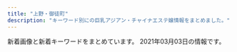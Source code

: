 ```yaml
---
title: "上野・御徒町"
description: "キーワード別にの巨乳アジアン・チャイナエステ嬢情報をまとめました。"
---
```


新着画像と新着キーワードをまとめています。
2021年03月03日の情報です。

<DmmAffiliateIns />
<KeywordTable
  shops={
    [
    {
        "name": "\u9db4",
        "keywords": {
            "C": 7
        },
        "url": "http://th20.com/turu/",
        "station": "\u6d45\u8349\u99c52\u756a\u51fa\u53e3",
        "img_links": [
            "http://th20.com/turu/images/mobile.jpg"
        ]
    },
    {
        "url": "http://foryou-es.info/",
        "station": "JR\u5fa1\u5f92\u753a\u99c5\u5357\u53e3",
        "name": "\u30de\u30fc\u30ad\u30e5\u30ea\u30fcMERCURY",
        "img_links": [
            "http://www.foryou-es.info/sp/images/pc.jpg",
            "http://www.foryou-es.info/sp/images/top.jpg",
            "http://www.foryou-es.info/sp/staff/yui.png",
            "http://foryou-es.info/img/hina.png",
            "http://www.foryou-es.info/sp/images/ac1.jpg",
            "http://www.foryou-es.info/images/interior1.png",
            "http://www.foryou-es.info/sp/images/int1.jpg",
            "http://foryou-es.info/img/miki1.jpg",
            "http://foryou-es.info/img/sara3.jpg",
            "http://www.foryou-es.info/img/hina4.jpg",
            "http://www.foryou-es.info/img/hina.png",
            "http://foryou-es.info/img/seiko.png",
            "http://foryou-es.info/img/miki3.jpg",
            "http://foryou-es.info/img/miki2.jpg",
            "http://www.foryou-es.info/images/info.jpg",
            "http://www.foryou-es.info/sp/images/sys4.jpg",
            "http://www.foryou-es.info/sp/img/saki.png",
            "http://foryou-es.info/img/rora4.jpg",
            "http://www.foryou-es.info/img/yui1.jpg",
            "http://www.foryou-es.info/img/rora.png",
            "http://www.foryou-es.info/img/miki3.jpg",
            "http://www.foryou-es.info/sp/img/seiko.png",
            "http://foryou-es.info/images/tt.png",
            "http://www.foryou-es.info/img/sia2.jpg",
            "http://www.foryou-es.info/img/riko1.jpg",
            "http://www.foryou-es.info/img/yui3.jpg",
            "http://www.foryou-es.info/images/ac.jpg",
            "http://foryou-es.info/img/sia4.jpg",
            "http://www.foryou-es.info/sp/img/saki1.jpg",
            "http://www.foryou-es.info/sp/images/head.jpg",
            "http://foryou-es.info/img/miki.png",
            "http://foryou-es.info/images/sa.jpg",
            "http://www.foryou-es.info/sp/img/seiko1.jpg",
            "http://www.foryou-es.info/images/si.png",
            "http://www.foryou-es.info/img/yui2.jpg",
            "http://foryou-es.info/img/sia1.jpg",
            "http://www.foryou-es.info/images/tel.png",
            "http://www.foryou-es.info/img/sara.png",
            "http://foryou-es.info/img/honey3.jpg",
            "http://www.foryou-es.info/images/zy.png",
            "http://www.foryou-es.info/img/hina1.jpg",
            "http://foryou-es.info/images/so.jpg",
            "http://foryou-es.info/images/tel.png",
            "http://www.foryou-es.info/sp/menu/interior.jpg",
            "http://foryou-es.info/images/ac.jpg",
            "http://foryou-es.info/img/riko.png",
            "http://www.foryou-es.info/img/seiko.png",
            "http://foryou-es.info/img/riko3.jpg",
            "http://www.foryou-es.info/img/miki1.jpg",
            "http://foryou-es.info/images/si.png",
            "http://foryou-es.info/img/hina1.jpg",
            "http://www.foryou-es.info/sp/images/sm.jpg",
            "http://foryou-es.info/img/sara.png",
            "http://www.foryou-es.info/img/miki.png",
            "http://foryou-es.info/img/saki.png",
            "http://www.foryou-es.info/sp/images/ac3.jpg",
            "http://www.foryou-es.info/images/sa.jpg",
            "http://www.foryou-es.info/sp/images/sys2.jpg",
            "http://www.foryou-es.info/img/saki.png",
            "http://www.foryou-es.info/sp/img/honey3.jpg",
            "http://foryou-es.info/images/koko_200x40.png",
            "http://foryou-es.info/img/hina2.jpg",
            "http://foryou-es.info/img/honey2.jpg",
            "http://www.foryou-es.info/img/sia3.jpg",
            "http://www.foryou-es.info/images/tt.png",
            "http://www.foryou-es.info/img/riko3.jpg",
            "http://www.foryou-es.info/sp/img/hina.png",
            "http://www.foryou-es.info/sp/img/saki3.jpg",
            "http://foryou-es.info/images/interior1.png",
            "http://www.foryou-es.info/sp/img/rora3.jpg",
            "http://www.foryou-es.info/sp/img/seiko3.jpg",
            "http://www.foryou-es.info/sp/img/sara.png",
            "http://www.foryou-es.info/sp/images/ac2.jpg",
            "http://www.foryou-es.info/sp/img/rora1.jpg",
            "http://www.foryou-es.info/img/saki3.jpg",
            "http://foryou-es.info/images/info.jpg",
            "http://www.foryou-es.info/images/tp.png",
            "http://www.foryou-es.info/img/riko.png",
            "http://foryou-es.info/img/rora.png",
            "http://foryou-es.info/img/yui2.jpg",
            "http://www.foryou-es.info/sp/images/int3.jpg",
            "http://foryou-es.info/img/saki2.jpg",
            "http://www.foryou-es.info/sp/images/sys1.jpg",
            "http://foryou-es.info/images/staff_t.jpg",
            "http://www.foryou-es.info/images/interior.jpg",
            "http://foryou-es.info/images/newface.jpg",
            "http://www.foryou-es.info/img/honey2.jpg",
            "http://www.foryou-es.info/sp/menu/top.jpg",
            "http://foryou-es.info/img/yui.png",
            "http://www.foryou-es.info/img/sara3.jpg",
            "http://foryou-es.info/img/hina3.jpg",
            "http://www.foryou-es.info/img/riko4.jpg",
            "http://www.foryou-es.info/images/staff_t.jpg",
            "http://www.foryou-es.info/sp/images/interior_t.jpg",
            "http://foryou-es.info/img/sia2.jpg",
            "http://foryou-es.info/images/tp.png",
            "http://www.foryou-es.info/sp/img/rora.png",
            "http://foryou-es.info/images/blog.jpg",
            "http://www.foryou-es.info/img/rora4.jpg",
            "http://www.foryou-es.info/sp/images/tel.jpg",
            "http://www.foryou-es.info/img/sara2.jpg",
            "http://www.foryou-es.info/img/hina3.jpg",
            "http://www.foryou-es.info/img/rora3.jpg",
            "http://foryou-es.info/img/riko1.jpg",
            "http://www.foryou-es.info/sp/img/seiko4.jpg",
            "http://www.foryou-es.info/images/news.jpg",
            "http://foryou-es.info/img/yui1.jpg",
            "http://www.foryou-es.info/img/riko2.jpg",
            "http://www.foryou-es.info/sp/img/rora2.jpg",
            "http://foryou-es.info/images/rem.jpg",
            "http://foryou-es.info/img/honey.png",
            "http://foryou-es.info/images/mobile.jpg",
            "http://www.foryou-es.info/sp/images/staff_t.jpg",
            "http://www.foryou-es.info/sp/img/honey2.jpg",
            "http://www.foryou-es.info/images/sm.jpg",
            "http://foryou-es.info/img/saki3.jpg",
            "http://www.foryou-es.info/sp/img/seiko2.jpg",
            "http://www.foryou-es.info/img/honey3.jpg",
            "http://www.foryou-es.info/img/saki2.jpg",
            "http://foryou-es.info/images/news.jpg",
            "http://www.foryou-es.info/img/yui.png",
            "http://foryou-es.info/images/sirase.jpg",
            "http://foryou-es.info/img/rora2.jpg",
            "http://www.foryou-es.info/img/sia4.jpg",
            "http://www.foryou-es.info/images/blog.jpg",
            "http://www.foryou-es.info/img/rora1.jpg",
            "http://www.foryou-es.info/img/sia.png",
            "http://www.foryou-es.info/sp/img/honey.png",
            "http://foryou-es.info/images/zy.png",
            "http://www.foryou-es.info/sp/images/sys3.jpg",
            "http://www.foryou-es.info/img/hina2.jpg",
            "http://foryou-es.info/img/riko2.jpg",
            "http://www.foryou-es.info/images/mobile.jpg",
            "http://foryou-es.info/images/interior_t.jpg",
            "http://www.foryou-es.info/img/honey.png",
            "http://www.foryou-es.info/images/interior_t.jpg",
            "http://www.foryou-es.info/sp/img/honey1.jpg",
            "http://www.foryou-es.info/images/so.jpg",
            "http://www.foryou-es.info/sp/images/newsb.jpg",
            "http://www.foryou-es.info/sp/menu/staff.jpg",
            "http://foryou-es.info/img/rora3.jpg",
            "http://www.foryou-es.info/images/rem.jpg",
            "http://foryou-es.info/img/hina4.jpg",
            "http://www.foryou-es.info/sp/img/sia.png",
            "http://foryou-es.info/img/sara1.jpg",
            "http://www.foryou-es.info/img/honey1.jpg",
            "http://www.foryou-es.info/sp/img/riko.png",
            "http://www.foryou-es.info/images/sirase.jpg",
            "http://foryou-es.info/img/riko4.jpg",
            "http://www.foryou-es.info/img/rora2.jpg",
            "http://foryou-es.info/img/yui3.jpg",
            "http://foryou-es.info/images/interior.jpg",
            "http://www.foryou-es.info/sp/images/int2.jpg",
            "http://foryou-es.info/img/honey1.jpg",
            "http://www.foryou-es.info/sp/img/miki.png",
            "http://foryou-es.info/images/sm.jpg",
            "http://www.foryou-es.info/sp/staff/saki.png",
            "http://foryou-es.info/img/sia3.jpg",
            "http://www.foryou-es.info/images/koko_200x40.png",
            "http://www.foryou-es.info/images/newface.jpg",
            "http://foryou-es.info/img/sia.png",
            "http://www.foryou-es.info/img/miki2.jpg",
            "http://www.foryou-es.info/img/saki1.jpg",
            "http://www.foryou-es.info/sp/images/time.jpg",
            "http://www.foryou-es.info/sp/img/rora4.jpg",
            "http://www.foryou-es.info/img/sia1.jpg",
            "http://foryou-es.info/img/sara2.jpg",
            "http://www.foryou-es.info/sp/img/yui.png",
            "http://foryou-es.info/img/saki1.jpg",
            "http://www.foryou-es.info/sp/img/saki2.jpg",
            "http://www.foryou-es.info/sp/images/newface.png",
            "http://www.foryou-es.info/sp/images/news.png",
            "http://www.foryou-es.info/img/sara1.jpg",
            "http://foryou-es.info/img/rora1.jpg"
        ],
        "keywords": {
            "90": 4,
            "C": 27,
            "D": 10,
            "88": 8,
            "89": 27
        }
    },
    {
        "url": "https://20oasis.com/",
        "keywords": {
            "90": 1,
            "99": 1,
            "98": 1,
            "85": 1
        },
        "name": "\u30aa\u30a2\u30b7\u30b9",
        "img_links": [
            "https://20oasis.com/images/1.jpg",
            "https://20oasis.com/images/index_05.png",
            "https://20oasis.com/images/os21-8.jpg",
            "https://20oasis.com/images/14.jpg",
            "https://20oasis.com/images/os21-7.jpg",
            "https://20oasis.com/images/index_02.png",
            "https://20oasis.com/images/index_07.png",
            "https://20oasis.com/images/index_08.png",
            "https://20oasis.com/images/a0.jpg",
            "https://20oasis.com/images/index_09.png",
            "https://20oasis.com/images/os21-5.jpg",
            "https://20oasis.com/images/os21-6.jpg",
            "https://20oasis.com/images/4.jpg",
            "https://20oasis.com/images/index_20.jpg",
            "https://20oasis.com/images/index_06.png",
            "https://20oasis.com/images/index_03.png"
        ],
        "station": "JR\u4e0a\u91ce\u99c5\u5165\u8c37\u53e3"
    },
    {
        "img_links": [
            "http://spa-amore.info/uploads/rubyes/2019/10/img_4995.jpg",
            "http://spa-amore.info/uploads/rubyes/2017/02/bnr_side_02.png",
            "http://spa-amore.info/uploads/rubyes/2018/06/wechatimg111.jpeg",
            "http://spa-amore.info/uploads/rubyes/2017/02/img_info_04.png",
            "http://spa-amore.info/uploads/rubyes/2020/11/img_6654.jpg",
            "http://spa-amore.info/uploads/rubyes/2019/04/img_3767.jpg",
            "http://spa-amore.info/uploads/rubyes/2018/06/img_6517de79a84e589afe69cac1.jpg",
            "http://spa-amore.info/uploads/rubyes/2020/12/img_6829.jpg",
            "http://spa-amore.info/uploads/rubyes/2018/06/bnr_side_041.png",
            "http://spa-amore.info/uploads/rubyes/2017/02/wifi.jpg",
            "http://spa-amore.info/uploads/rubyes/2017/02/treatment.png",
            "http://spa-amore.info/uploads/rubyes/images/subvisual_staff.png",
            "http://spa-amore.info/uploads/rubyes/2018/06/img_6509de79a84e589afe69cac1.jpg",
            "http://spa-amore.info/uploads/rubyes/2017/02/img_info_05.png",
            "http://spa-amore.info/uploads/rubyes/2017/02/icon_flower.png",
            "http://spa-amore.info/uploads/rubyes/2018/12/ad_7z8_720.png",
            "http://spa-amore.info/uploads/rubyes/2017/02/subvisual_reserve.png",
            "http://spa-amore.info/uploads/rubyes/2018/12/ad-7z8-s.png",
            "http://spa-amore.info/uploads/rubyes/2018/06/img_6484de79a84e589afe69cac1.jpg",
            "http://spa-amore.info/uploads/rubyes/2017/02/btn_top_03.png",
            "http://spa-amore.info/uploads/rubyes/2017/02/subvisual_enquete.png",
            "http://spa-amore.info/uploads/rubyes/images/no-photo.jpg",
            "http://spa-amore.info/uploads/rubyes/2017/02/subvisual_info.png",
            "http://spa-amore.info/uploads/rubyes/2020/11/img_6655.jpg",
            "http://spa-amore.info/uploads/rubyes/2020/01/img_5610-1919x2560.jpg",
            "http://spa-amore.info/uploads/rubyes/2019/10/img_5017.jpg",
            "http://spa-amore.info/uploads/rubyes/2017/02/subvisual_link.png",
            "http://spa-amore.info/uploads/rubyes/2018/11/img_2998.png",
            "http://spa-amore.info/uploads/rubyes/2018/06/img_6526de79a84e589afe69cac1.jpg",
            "http://spa-amore.info/uploads/rubyes/2017/02/subvisual_magazine.png",
            "http://spa-amore.info/uploads/rubyes/2017/02/btn_top_01.png",
            "http://spa-amore.info/uploads/rubyes/2017/03/img_bnr_concept.png",
            "http://spa-amore.info/uploads/rubyes/2017/02/bnr_side_05.png",
            "http://spa-amore.info/uploads/rubyes/2017/02/subvisual_qa.png",
            "http://spa-amore.info/uploads/rubyes/2019/12/img_3761.jpg",
            "http://spa-amore.info/uploads/rubyes/2020/05/img_4838.jpg",
            "http://spa-amore.info/uploads/rubyes/2019/04/img_3768.jpg",
            "http://spa-amore.info/uploads/rubyes/2019/12/img_3763.jpg",
            "http://spa-amore.info/uploads/rubyes/2020/03/lili.jpeg",
            "http://spa-amore.info/\thttp:/spa-amore.info/uploads/rubyes/2019/03/ivent2.jpeg",
            "http://spa-amore.info/uploads/rubyes/2019/07/img_4390.jpg",
            "http://spa-amore.info/uploads/rubyes/2017/02/img_info_01.png",
            "http://spa-amore.info/uploads/rubyes/images/icon_flower.png",
            "http://spa-amore.info/uploads/rubyes/2017/02/bnr_side_01.png",
            "http://spa-amore.info/uploads/rubyes/2018/06/tel.jpg",
            "http://spa-amore.info/uploads/rubyes/2017/02/img_info_06.png",
            "http://spa-amore.info/uploads/rubyes/images/p01.png",
            "http://spa-amore.info/uploads/rubyes/2019/03/img_35011.jpg",
            "http://spa-amore.info/uploads/rubyes/2017/02/img_info_03.png",
            "http://spa-amore.info/uploads/rubyes/2017/02/bnr_side_credit.png",
            "http://spa-amore.info/uploads/rubyes/2019/10/img_4997.jpg",
            "http://spa-amore.info/uploads/rubyes/2017/02/img_info_02.png",
            "http://spa-amore.info/uploads/rubyes/2017/02/subvisual_contact.png",
            "http://spa-amore.info/uploads/rubyes/2019/03/img_35012.jpg",
            "http://spa-amore.info/uploads/rubyes/2017/02/btn_top_02.png",
            "http://spa-amore.info/uploads/rubyes/2019/12/img_3765.jpg",
            "http://spa-amore.info/uploads/rubyes/2019/12/img_3766.jpg",
            "http://spa-amore.info/uploads/rubyes/2017/02/subvisual_link-1000x144.png",
            "http://spa-amore.info/uploads/rubyes/2017/02/bnr_side_03.png"
        ],
        "keywords": {
            "C": 1
        },
        "name": "\u30b9\u30d1 \u30a2\u30e2\u30fc\u30ec",
        "station": "JR\u5fa1\u5f92\u753a\u99c5\u5317\u53e3",
        "url": "http://spa-amore.info/"
    },
    {
        "url": "http://estelaspa.com/",
        "keywords": {
            "C": 7
        },
        "station": "JR\u5fa1\u5f92\u753a\u99c5\u5317\u53e3",
        "img_links": [
            "http://estelaspa.com/img/system/card.jpg",
            "http://estelaspa.com/uploaded/news/201201035405.jpg",
            "http://estelaspa.com/img/corona.png",
            "http://estelaspa.com/img/room/1.png",
            "http://estelaspa.com/uploaded/girlinfo/12/G1_12_2.jpg",
            "http://estelaspa.com/img/system/etc.jpg",
            "http://estelaspa.com/img/rmenu/call_off.png",
            "http://estelaspa.com/img/access/key.jpg",
            "http://estelaspa.com/img/system/2.jpg",
            "http://estelaspa.com/img/photo_button.png",
            "http://estelaspa.com/img/fmenu/call_off.png",
            "http://estelaspa.com/uploaded/girlinfo/9/G2_9_3.jpg",
            "http://img.es-navi.com/img/link/banners/s/000002.png",
            "http://estelaspa.com/img/google_button.png",
            "http://estelaspa.com/img/system/3.jpg",
            "http://estelaspa.com/img/rmenu/top_off.png",
            "http://estelaspa.com/uploaded/girlinfo/14/G1_14_2.jpg",
            "http://estelaspa.com/uploaded/girlinfo/16/G2_16_3.jpg",
            "http://estelaspa.com/img/system/4.jpg",
            "http://estelaspa.com/uploaded/girlinfo/13/G1_13_2.jpg",
            "http://estelaspa.com/img/rmenu/staff_off.png"
        ],
        "name": "Estela SPA\uff5e\u30a8\u30b9\u30c6\u30e9\u30b9\u30d1"
    },
    {
        "url": "https://cc-tokyo.xyz/",
        "name": "CoCo-Arashi",
        "station": "\u4e0a\u91ce\u99c5\u5e83\u5c0f\u8def\u53e3",
        "keywords": {
            "84": 3,
            "83": 3,
            "87": 6,
            "85": 23,
            "86": 13
        },
        "img_links": [
            "https://cc-tokyo.xyz/images/barProfile.jpg",
            "https://cc-tokyo.xyz/images/concept.jpg",
            "https://cc-tokyo.xyz/therapist/moe1.jpg",
            "https://cc-tokyo.xyz/therapist/yanyan1.jpg",
            "https://cc-tokyo.xyz/images/indexMap.jpg",
            "https://cc-tokyo.xyz/therapist/yuyu1.jpg",
            "https://cc-tokyo.xyz/therapist/yuri1.jpg",
            "https://cc-tokyo.xyz/therapist/comingSoon.jpg",
            "https://cc-tokyo.xyz/therapist/yui1.jpg",
            "https://cc-tokyo.xyz/therapist/hinako1.jpg",
            "https://cc-tokyo.xyz/therapist/minami1.jpg",
            "https://cc-tokyo.xyz/therapist/mari1.jpg",
            "https://cc-tokyo.xyz/banner/468x60.jpg",
            "https://cc-tokyo.xyz/images/barInfo.jpg",
            "https://cc-tokyo.xyz/room/1.jpg",
            "https://cc-tokyo.xyz/images/coverGirlText.png",
            "https://cc-tokyo.xyz/images/barSystem.jpg",
            "https://cc-tokyo.xyz/images/barAccess.jpg",
            "https://cc-tokyo.xyz/images/mobile.jpg",
            "https://cc-tokyo.xyz/images/barLink.jpg",
            "https://cc-tokyo.xyz/therapist/momoka1.jpg",
            "https://cc-tokyo.xyz/therapist/mai1.jpg",
            "https://cc-tokyo.xyz/images/barTherapist.jpg",
            "http://www.a-side.com/ad/koko/include/banner/koko_200x40.png",
            "https://cc-tokyo.xyz/images/magazine.jpg",
            "https://cc-tokyo.xyz/banner/88x31.jpg",
            "https://cc-tokyo.xyz/images/movie.jpg",
            "https://cc-tokyo.xyz/therapist/emi1.jpg",
            "https://cc-tokyo.xyz/therapist/saya1.jpg"
        ]
    },
    {
        "station": "JR\u5fa1\u5f92\u753a\u99c5\u5317\u53e3",
        "url": "http://www.cocogarden.link/",
        "name": "COCO-GARDEN",
        "keywords": {
            "87": 8,
            "86": 2,
            "D": 10,
            "F": 2,
            "E": 2,
            "88": 8,
            "G": 4
        },
        "img_links": [
            "http://www.cocogarden.link/files/059.jpg",
            "http://www.cocogarden.link/files/058-02.jpg",
            "http://www.cocogarden.link/files/075-02.jpg",
            "http://www.cocogarden.link/files/080-02.jpg",
            "http://www.cocogarden.link/files/037-02.jpg",
            "http://www.cocogarden.link/images/koko_200x40.png",
            "http://www.cocogarden.link/images/s_news.jpg",
            "http://www.cocogarden.link/files/075.jpg",
            "http://www.cocogarden.link/images/s_staff.jpg",
            "http://www.cocogarden.link/images/s_pick.jpg",
            "http://www.cocogarden.link/files/069-02.jpg",
            "http://www.cocogarden.link/files/037.jpg",
            "http://www.cocogarden.link/files/037-03.jpg",
            "http://www.cocogarden.link/files/086-03.jpg",
            "http://www.cocogarden.link/images/mobile.jpg",
            "http://www.cocogarden.link/files/059-02.jpg",
            "http://www.cocogarden.link/files/080.jpg",
            "http://www.cocogarden.link/images/1.jpg",
            "http://www.cocogarden.link/files/086.jpg",
            "http://www.cocogarden.link/files/076-02.jpg",
            "http://www.cocogarden.link/files/058.jpg",
            "http://www.cocogarden.link/files/069.jpg",
            "http://www.cocogarden.link/files/076-03.jpg",
            "http://www.cocogarden.link/files/059-03.jpg",
            "http://www.cocogarden.link/files/080-03.jpg",
            "http://www.cocogarden.link/files/072-02.jpg",
            "http://www.cocogarden.link/images/top.jpg",
            "http://www.cocogarden.link/files/075-03.jpg",
            "http://www.cocogarden.link/files/086-02.jpg",
            "http://www.cocogarden.link/images/s_info.jpg",
            "http://www.cocogarden.link/files/072.jpg",
            "http://www.cocogarden.link/images/nbj3.jpg",
            "http://www.cocogarden.link/files/058-03.jpg",
            "http://www.cocogarden.link/files/076.jpg",
            "http://www.cocogarden.link/images/top1.jpg",
            "http://www.cocogarden.link/files/069-03.jpg",
            "http://www.cocogarden.link/files/072-03.jpg",
            "http://www.cocogarden.link/images/end1.png"
        ]
    },
    {
        "url": "https://ueno-mensesthe.com/",
        "name": "\u697d\u5712",
        "keywords": {
            "D": 45,
            "F": 14,
            "\u30bb\u30af\u30b7\u30fc": 2
        },
        "station": "JR\u4e0a\u91ce\u99c5\u5165\u8c37\u53e3",
        "img_links": [
            "https://ueno-mensesthe.com/wp/wp-content/uploads/2021/01/main-300x244.png",
            "https://ueno-mensesthe.com/footer/footer-staff.png",
            "https://ueno-mensesthe.com/images/top1.jpg",
            "https://ueno-mensesthe.com/footer/footer-line.png",
            "https://ueno-mensesthe.com/room/room-l8.jpg",
            "https://ueno-mensesthe.com/room/room-l4.jpg",
            "https://ueno-mensesthe.com/images/top2.jpg",
            "https://ueno-mensesthe.com/wp/wp-content/uploads/2021/02/hina3.jpg",
            "https://ueno-mensesthe.com/images/main.jpg",
            "https://ueno-mensesthe.com/wp/wp-content/uploads/2021/02/yuki.jpg",
            "https://ueno-mensesthe.com/wp/wp-content/uploads/2021/02/hana.jpg",
            "https://ueno-mensesthe.com/room/room-l10.jpg",
            "https://ueno-mensesthe.com/images/cos1.jpg",
            "https://ueno-mensesthe.com/wp/wp-content/uploads/2021/01/sakura.jpg",
            "https://ueno-mensesthe.com/images/cos2.jpg",
            "https://ueno-mensesthe.com/room/room-l3.jpg",
            "https://ueno-mensesthe.com/wp/wp-content/uploads/2021/02/yuki2.jpg",
            "https://ueno-mensesthe.com/footer/footer-tel.png",
            "https://ueno-mensesthe.com/room/room-l2.jpg",
            "https://ueno-mensesthe.com/images/clear.png",
            "https://ueno-mensesthe.com/wp/wp-content/uploads/2021/02/hana2.jpg",
            "https://ueno-mensesthe.com/images/top0.jpg",
            "https://ueno-mensesthe.com/room/room-l7.jpg",
            "https://ueno-mensesthe.com/wp/wp-content/uploads/2021/02/hina2.jpg",
            "https://ueno-mensesthe.com/images/flower.png",
            "https://ueno-mensesthe.com/wp/wp-content/uploads/2021/02/hina.jpg",
            "https://ueno-mensesthe.com/images/main-sp.jpg",
            "https://ueno-mensesthe.com/icon/line.png",
            "https://ueno-mensesthe.com/wp/wp-content/uploads/2021/02/mirai2.jpg",
            "https://ueno-mensesthe.com/images/top3.jpg",
            "https://ueno-mensesthe.com/icon/yelp.png",
            "https://ueno-mensesthe.com/images/qrcode.png",
            "https://ueno-mensesthe.com/icon/facebook.png",
            "https://ueno-mensesthe.com/images/header3.png",
            "https://ueno-mensesthe.com/wp/wp-content/uploads/2021/02/mirai1.jpg",
            "https://ueno-mensesthe.com/room/room-l1.jpg",
            "https://ueno-mensesthe.com/room/room-l9.jpg",
            "https://ueno-mensesthe.com/icon/twitter.png",
            "https://ueno-mensesthe.com/wp/wp-content/uploads/2021/01/main-150x150.png"
        ]
    },
    {
        "keywords": {},
        "url": "http://ruana.work/",
        "station": "JR\u5fa1\u5f92\u753a\u99c5\u5357\u53e3",
        "img_links": [
            "http://ruana.work/images/mobile.jpg",
            "http://ruana.work/images/ac2.jpg",
            "http://ruana.work/img/aki1.jpg",
            "http://ruana.work/img/ran1.jpg",
            "http://ruana.work/images/7.jpg",
            "http://ruana.work/images/12.jpg",
            "http://ruana.work/images/rec.jpg",
            "http://ruana.work/images/2.jpg",
            "http://ruana.work/images/1.jpg",
            "http://ruana.work/images/4.jpg",
            "http://ruana.work/images/tel.jpg",
            "http://ruana.work/img/mimi1.jpg",
            "http://ruana.work/img/sakura1.jpg",
            "http://ruana.work/images/int2.jpg",
            "http://ruana.work/images/head.jpg",
            "http://ruana.work/images/int1.jpg",
            "http://ruana.work/images/3.jpg",
            "http://ruana.work/images/sys1.jpg",
            "http://ruana.work/images/interior_t.jpg",
            "http://ruana.work/images/sys2.jpg",
            "http://ruana.work/images/ac1.jpg",
            "http://ruana.work/images/staff_t.jpg",
            "http://ruana.work/images/news.jpg",
            "http://ruana.work/img/kora1.jpg",
            "http://ruana.work/img/hitomi1.jpg"
        ],
        "name": "\u30a8\u30f3\u30c8\u30ea\u30fc"
    },
    {
        "img_links": [
            "https://jouga.info/staffPhoto/b20210226101013.jpg",
            "https://jouga.info/images/returnBtn.png",
            "https://jouga.info/staffPhoto/s20210226101735.jpg",
            "https://jouga.info/staffPhoto/s20210226100713.jpg",
            "https://jouga.info/staffPhoto/s20210226100817.jpg",
            "https://jouga.info/staffPhoto/b20210226100817.jpg",
            "https://jouga.info/js/sliderLine/slide_prev.png",
            "https://jouga.info/js/sliderLine/slide_next.png",
            "https://jouga.info/images/store/02.jpg",
            "https://jouga.info/staffPhoto/s20210226100911.jpg",
            "https://jouga.info/uploadfiles/images/campaignJougaInfo.jpg",
            "https://jouga.info/images/store/03.jpg",
            "https://jouga.info/staffPhoto/b20210226100713.jpg",
            "https://jouga.info/images/store/01.jpg",
            "https://jouga.info/images/mobile.jpg",
            "https://jouga.info/staffPhoto/b20210226100911.jpg",
            "https://jouga.info/staffPhoto/s20210226101013.jpg",
            "https://jouga.info/staffPhoto/b20210226101735.jpg",
            "https://jouga.info/images/store/04.jpg"
        ],
        "name": "\u5ae6\u5a25\uff5eJOGA\uff5e",
        "keywords": {
            "85": 2,
            "\u30bb\u30af\u30b7\u30fc": 3,
            "C": 1,
            "D": 2,
            "86": 2
        },
        "url": "https://jouga.info/",
        "station": "JR\u5fa1\u5f92\u753a\u99c5\u5357\u53e3"
    },
    {
        "url": "http://smile.ests.jp/",
        "name": "\u30b9\u30de\u30a4\u30eb",
        "keywords": {},
        "station": "JR\u5fa1\u5f92\u753a\u99c5\u5357\u53e3",
        "img_links": []
    },
    {
        "keywords": {
            "87": 2,
            "C": 16,
            "86": 7,
            "D": 3,
            "88": 2,
            "E": 1,
            "83": 1
        },
        "station": "JR\u5fa1\u5f92\u753a\u99c5\u5317\u53e3",
        "img_links": [
            "http://biki-massage.work/sp/img/sys.jpg",
            "http://biki-massage.work/img/nos.jpg",
            "http://biki-massage.work/img/sta3.jpg",
            "http://biki-massage.work/img/st5.jpg",
            "http://biki-massage.work/img/head.jpg",
            "http://biki-massage.work/img/s3.jpg",
            "http://biki-massage.work/sp/img/s3.jpg",
            "http://biki-massage.work/sp/img/info.jpg",
            "http://biki-massage.work/img/sta6.jpg",
            "http://biki-massage.work/img/s4.jpg",
            "http://biki-massage.work/sp/img/t-r.jpg",
            "http://biki-massage.work/sp/img/s5.jpg",
            "http://biki-massage.work/img/st4.jpg",
            "http://biki-massage.work/sp/img/pic.jpg",
            "http://biki-massage.work/sp/img/tit.jpg",
            "http://biki-massage.work/sp/img/time.jpg",
            "http://biki-massage.work/img/s1.jpg",
            "http://biki-massage.work/sp/img/s4.jpg",
            "http://biki-massage.work/img/campian.jpg",
            "http://biki-massage.work/img/st2.jpg",
            "http://biki-massage.work/img/s2.jpg",
            "http://biki-massage.work/img/sta2.jpg",
            "http://biki-massage.work/img/st6.jpg",
            "http://biki-massage.work/img/mo.png",
            "http://biki-massage.work/sp/img/s2.jpg",
            "http://biki-massage.work/sp/img/t-t.jpg",
            "http://biki-massage.work/sp/img/p6.jpg",
            "http://biki-massage.work/sp/img/tel.jpg",
            "http://biki-massage.work/sp/img/cam.jpg",
            "http://biki-massage.work/sp/img/t-a.jpg",
            "http://biki-massage.work/sp/img/s6.jpg",
            "http://biki-massage.work/img/fla1.jpg",
            "http://biki-massage.work/sp/img/p2.jpg",
            "http://biki-massage.work/sp/img/t-o.jpg",
            "http://biki-massage.work/img/sta4.jpg",
            "http://biki-massage.work/img/s5.jpg",
            "http://biki-massage.work/img/s6.jpg",
            "http://biki-massage.work/sp/img/p3.jpg",
            "http://biki-massage.work/img/sta1.jpg",
            "http://biki-massage.work/sp/img/pc.jpg",
            "http://biki-massage.work/img/botton.jpg",
            "http://biki-massage.work/img/sta5.jpg",
            "http://biki-massage.work/sp/img/s1.jpg",
            "http://biki-massage.work/img/st1.jpg",
            "http://biki-massage.work/img/st3.jpg",
            "http://biki-massage.work/sp/img/t-s.jpg",
            "http://biki-massage.work/img/fla2.jpg",
            "http://biki-massage.work/img/fla3.jpg",
            "http://biki-massage.work/sp/img/add.jpg",
            "http://biki-massage.work/sp/img/botton.jpg"
        ],
        "url": "http://biki-massage.work/",
        "name": "\u5a9a\u59eb\uff5e\u30d3\u30ad\uff5e"
    },
    {
        "station": "JR\u5fa1\u5f92\u753a\u99c5\u5317\u53e3",
        "keywords": {},
        "url": "http://lian-ai.work/",
        "img_links": [
            "http://lian-ai.work/images/rec1.jpg",
            "http://lian-ai.work/images/head.jpg",
            "http://lian-ai.work/images/int1.jpg",
            "http://lian-ai.work/images/ta.jpg",
            "http://lian-ai.work/staff/momo.jpg",
            "http://lian-ai.work/images/int2.jpg",
            "http://lian-ai.work/images/2.jpg",
            "http://lian-ai.work/staff/an.jpg",
            "http://lian-ai.work/images/3.jpg",
            "http://lian-ai.work/images/news.jpg",
            "http://lian-ai.work/images/1.jpg",
            "http://lian-ai.work/images/mobile.jpg",
            "http://lian-ai.work/images/staff_t.jpg",
            "http://lian-ai.work/img/momo1.jpg",
            "http://lian-ai.work/img/nari1.jpg",
            "http://lian-ai.work/staff/akina.jpg",
            "http://lian-ai.work/img/akina1.jpg",
            "http://lian-ai.work/images/4.jpg",
            "http://lian-ai.work/images/interior_t.jpg",
            "http://lian-ai.work/images/rec2.jpg",
            "http://lian-ai.work/img/akina2.jpg",
            "http://lian-ai.work/img/an1.jpg",
            "http://lian-ai.work/images/tg.jpg",
            "http://lian-ai.work/images/sys1.jpg",
            "http://lian-ai.work/images/sys2.jpg",
            "http://lian-ai.work/staff/nari.jpg"
        ],
        "name": "\u604b\u611b"
    },
    {
        "name": "\u5b89\u5fc3\u5802",
        "keywords": {
            "85": 1,
            "87": 1,
            "86": 2,
            "88": 2,
            "90": 1,
            "F": 1
        },
        "station": "JR\u5fa1\u5f92\u753a\u99c5\u5357\u53e3",
        "url": "http://es-en.info/",
        "img_links": [
            "http://es-en.info/img/nana1.jpg",
            "http://es-en.info/sp/images/time.png",
            "http://es-en.info/images/news.jpg",
            "http://es-en.info/sp/staff/natumi.jpg",
            "http://es-en.info/img/natumi1.jpg",
            "http://es-en.info/images/interior_t.jpg",
            "http://es-en.info/images/info.png",
            "http://es-en.info/sp/images/pc.jpg",
            "http://es-en.info/images/7.jpg",
            "http://es-en.info/sp/images/sys4.png",
            "http://es-en.info/sp/images/newsb.png",
            "http://es-en.info/sp/images/interior_t.png",
            "http://es-en.info/img/yuki1.jpg",
            "http://es-en.info/images/1.jpg",
            "http://es-en.info/img/nana.jpg",
            "http://es-en.info/sp/staff/ai.jpg",
            "http://es-en.info/sp/staff/emi.jpg",
            "http://es-en.info/img/eri1.jpg",
            "http://es-en.info/img/ai.jpg",
            "http://es-en.info/sp/images/int3.jpg",
            "http://es-en.info/sp/img/yuyu1.jpg",
            "http://es-en.info/img/yuyu1.jpg",
            "http://es-en.info/sp/staff/eri.jpg",
            "http://es-en.info/img/yuki.jpg",
            "http://es-en.info/sp/images/ac1.jpg",
            "http://es-en.info/images/5.jpg",
            "http://es-en.info/sp/img/emi1.jpg",
            "http://es-en.info/sp/images/rec3.png",
            "http://es-en.info/img/eri.jpg",
            "http://es-en.info/sp/images/tel.jpg",
            "http://es-en.info/sp/staff/yuyu.jpg",
            "http://es-en.info/sp/img/nana1.jpg",
            "http://es-en.info/images/10.jpg",
            "http://es-en.info/img/tiaki1.jpg",
            "http://es-en.info/sp/images/rec1.png",
            "http://es-en.info/sp/images/top.jpg",
            "http://es-en.info/sp/img/eri1.jpg",
            "http://es-en.info/sp/images/int2.jpg",
            "http://es-en.info/images/rem.jpg",
            "http://es-en.info/sp/menu/top.jpg",
            "http://es-en.info/img/emi.jpg",
            "http://es-en.info/img/ai1.jpg",
            "http://es-en.info/images/8.jpg",
            "http://es-en.info/img/yuyu.jpg",
            "http://es-en.info/images/9.jpg",
            "http://es-en.info/sp/images/int1.jpg",
            "http://es-en.info/sp/images/footer.jpg",
            "http://es-en.info/sp/images/sisu.png",
            "http://es-en.info/images/sys1.png",
            "http://es-en.info/img/natumi.jpg",
            "http://es-en.info/img/tiaki.jpg",
            "http://es-en.info/img/emi1.jpg",
            "http://es-en.info/sp/img/tiaki1.jpg",
            "http://es-en.info/images/3.jpg",
            "http://es-en.info/images/sm.jpg",
            "http://es-en.info/sp/img/riri1.jpg",
            "http://es-en.info/sp/img/ai1.jpg",
            "http://es-en.info/sp/img/natumi1.jpg",
            "http://es-en.info/sp/images/news.jpg",
            "http://es-en.info/images/interior.png",
            "http://es-en.info/images/staff_t.jpg",
            "http://es-en.info/sp/images/staff_t.png",
            "http://es-en.info/images/4.jpg",
            "http://es-en.info/sp/images/sisu_t.jpg",
            "http://es-en.info/sp/img/yuki1.jpg",
            "http://es-en.info/img/riri.jpg",
            "http://es-en.info/sp/menu/interior.jpg",
            "http://es-en.info/sp/images/sys2.jpg",
            "http://es-en.info/images/2.jpg",
            "http://es-en.info/sp/staff/riri.jpg",
            "http://es-en.info/sp/menu/staff.jpg",
            "http://es-en.info/sp/images/topgirl.jpg",
            "http://es-en.info/sp/images/head.jpg",
            "http://es-en.info/img/riri1.jpg",
            "http://es-en.info/sp/images/sys3.jpg",
            "http://es-en.info/images/head.jpg",
            "http://es-en.info/sp/images/sys1.jpg",
            "http://es-en.info/sp/staff/yuki.jpg",
            "http://es-en.info/sp/images/int1.png",
            "http://es-en.info/sp/images/rec2.png",
            "http://es-en.info/sp/staff/nana.jpg",
            "http://es-en.info/images/mobile.jpg",
            "http://es-en.info/sp/staff/tiaki.jpg"
        ]
    },
    {
        "station": "JR\u5fa1\u5f92\u753a\u99c5\u5357\u53e3",
        "keywords": {
            "C": 17
        },
        "img_links": [
            "http://www.sh-riraks.xyz/img/ttl_staff.png",
            "http://www.sh-riraks.xyz/uploads/200107/1-20010F92019226.jpg",
            "http://www.sh-riraks.xyz/uploads/180521/1-1P52116495SC.jpg",
            "http://www.sh-riraks.xyz/uploads/201130/1-20113013311Rc.jpg",
            "http://www.sh-riraks.xyz/uploads/201130/1-201130133129441.jpg",
            "http://www.sh-riraks.xyz/uploads/201130/1-201130133145E0.jpg",
            "http://www.sh-riraks.xyz/img/ttl_mobile.png",
            "http://www.sh-riraks.xyz/uploads/180521/1-1P5211649103K.jpg",
            "http://www.sh-riraks.xyz/uploads/200617/1-20061G54941Z9.jpg",
            "http://www.sh-riraks.xyz/uploads/200617/1-20061G54ZQ14.jpg",
            "http://www.sh-riraks.xyz/uploads/201130/1-201130132942Y6.jpg",
            "http://www.sh-riraks.xyz/uploads/181001/1-1Q001142T6406.jpg",
            "http://www.sh-riraks.xyz/uploads/201130/1-201130132956292.jpg",
            "http://www.sh-riraks.xyz/uploads/201130/1-201130133045611.jpg",
            "http://www.sh-riraks.xyz/img/ttl_wnew.png",
            "http://www.sh-riraks.xyz/uploads/201130/1-201130133012441.jpg",
            "http://www.sh-riraks.xyz/uploads/201130/1-201130133029220.jpg",
            "http://www.sh-riraks.xyz/uploads/allimg/180604/1-1P60410212A02.jpg",
            "http://www.sh-riraks.xyz/img/ttl_pickup.png",
            "http://www.sh-riraks.xyz/uploads/201130/1-201130133215X9.jpg",
            "http://www.sh-riraks.xyz/uploads/191015/1-1910151T03I48.jpg",
            "http://www.sh-riraks.xyz/img/ttl_girls.png",
            "http://www.sh-riraks.xyz/uploads/181001/1-1Q001142IB48.jpg",
            "http://www.sh-riraks.xyz/uploads/200617/1-20061G54TIb.jpg",
            "http://www.sh-riraks.xyz/uploads/190611/1-1Z611153S2561.jpg"
        ],
        "name": "\u5922\u306e\u8776\u3005",
        "url": "http://www.sh-riraks.xyz/"
    },
    {
        "img_links": [
            "http://zoey.mssg.jp/images/top/top_02.jpg",
            "http://zoey.mssg.jp/images/top/top_06.jpg",
            "http://zoey.mssg.jp/images/home/top.jpg",
            "http://zoey.mssg.jp/images/top/top_04.jpg",
            "http://zoey.mssg.jp/images/top/top_01.jpg",
            "http://zoey.mssg.jp/images/page_top.png",
            "http://zoey.mssg.jp/images/staff_image/staf_010a.jpg",
            "http://zoey.mssg.jp/images/top/top_05.jpg",
            "http://zoey.mssg.jp/images/top/top_03.jpg",
            "http://zoey.mssg.jp/images/top/top_08.png"
        ],
        "name": "ZOEY \u30be\u30fc\u30a4",
        "station": "JR\u5fa1\u5f92\u753a\u99c5\u5357\u53e3",
        "keywords": {},
        "url": "http://zoey.mssg.jp"
    },
    {
        "url": "http://esthe-massage.black/",
        "station": "JR\u5fa1\u5f92\u753a\u99c5\u5357\u53e3",
        "name": "\u30ab\u30eb\u30de\u30ea\u30be\u30fc\u30c8\uff06\u30b9\u30d1",
        "img_links": [
            "http://esthe-massage.black/images/tit4.png",
            "http://esthe-massage.black/images/index_an_02.jpg",
            "http://esthe-massage.black/images/sta10.jpg",
            "http://esthe-massage.black/images/cg5.jpg",
            "http://esthe-massage.black/images/te.png",
            "http://esthe-massage.black/images/footer.jpg",
            "http://esthe-massage.black/images/top.jpg",
            "http://esthe-massage.black/images/cg12.jpg",
            "http://esthe-massage.black/images/sta6.jpg",
            "http://esthe-massage.black/images/index_an_03.jpg",
            "http://esthe-massage.black/images/sys01.jpg",
            "http://esthe-massage.black/images/index_an_06.jpg",
            "http://esthe-massage.black/images/acc.jpg",
            "http://esthe-massage.black/images/tit1.png",
            "http://esthe-massage.black/images/index_an_01.jpg",
            "http://esthe-massage.black/images/cg3.jpg",
            "http://esthe-massage.black/images/sys03.jpg",
            "http://esthe-massage.black/images/sys02.jpg",
            "http://esthe-massage.black/images/sta8.jpg",
            "http://esthe-massage.black/images/cg4.jpg",
            "http://esthe-massage.black/images/sta3.jpg",
            "http://esthe-massage.black/images/sta5.jpg",
            "http://esthe-massage.black/images/index_bn_06.jpg",
            "http://esthe-massage.black/images/index_bn_03.jpg",
            "http://esthe-massage.black/images/sta2.jpg",
            "http://esthe-massage.black/images/index_an_04.jpg",
            "http://esthe-massage.black/images/cg1.jpg",
            "http://esthe-massage.black/images/cg8.jpg",
            "http://esthe-massage.black/images/qr.jpg",
            "http://cdn.dino-es.com/images/logo/88x31DinoEs.png",
            "http://esthe-massage.black/images/tit5.png",
            "http://esthe-massage.black/images/index_bn_02.jpg",
            "http://esthe-massage.black/images/cg11.jpg",
            "http://esthe-massage.black/images/cg6.jpg",
            "http://esthe-massage.black/images/sta12.jpg",
            "http://esthe-massage.black/images/link_3.jpg",
            "http://esthe-massage.black/images/cg7.jpg",
            "http://esthe-massage.black/images/cg2.jpg",
            "http://esthe-massage.black/images/index_an_05.jpg",
            "http://esthe-massage.black/images/tit2.png",
            "http://esthe-massage.black/images/index_bn_05.jpg",
            "http://esthe-massage.black/images/index_bn_01.jpg",
            "http://esthe-massage.black/images/sta7.jpg",
            "http://esthe-massage.black/images/cg10.jpg",
            "http://esthe-massage.black/images/sta11.jpg",
            "http://esthe-massage.black/images/sta1.jpg"
        ],
        "keywords": {
            "E": 4,
            "C": 4,
            "89": 4,
            "82": 30,
            "84": 8,
            "D": 16
        }
    },
    {
        "keywords": {},
        "station": "JR\u5fa1\u5f92\u753a\u99c5\u5357\u53e3",
        "name": "\u61a9",
        "url": "http://ikoi.ies.fun/",
        "img_links": []
    },
    {
        "station": "JR\u5fa1\u5f92\u753a\u99c5\u5317\u53e3",
        "url": "http://o-lucky.work/",
        "name": "Lucky \u30e9\u30c3\u30ad\u30fc",
        "img_links": [
            "http://o-lucky.work/sp/images/topgirl.jpg",
            "http://o-lucky.work/images/4.jpg",
            "http://o-lucky.work/staff/nana.jpg",
            "http://o-lucky.work/images/mobile.jpg",
            "http://o-lucky.work/sp/images/interior_t.jpg",
            "http://o-lucky.work/images/6.jpg",
            "http://o-lucky.work/images/tr.jpg",
            "http://o-lucky.work/sp/menu/staff.jpg",
            "http://o-lucky.work/sp/images/pc.jpg",
            "http://o-lucky.work/images/b3.jpg",
            "http://o-lucky.work/sp/images/b3.jpg",
            "http://o-lucky.work/sp/images/sys1.jpg",
            "http://o-lucky.work/sp/menu/interior.jpg",
            "http://o-lucky.work/img/nana1.jpg",
            "http://o-lucky.work/sp/images/menu/top.jpg",
            "http://o-lucky.work/sp/staff/sakura.jpg",
            "http://o-lucky.work/sp/images/top.jpg",
            "http://o-lucky.work/sp/images/newsb.jpg",
            "http://o-lucky.work/img/ruru1.jpg",
            "http://o-lucky.work/images/news.jpg",
            "http://o-lucky.work/sp/images/menu/staff.jpg",
            "http://o-lucky.work/staff/kana.jpg",
            "http://o-lucky.work/sp/images/int4.jpg",
            "http://o-lucky.work/sp/img/kana1.jpg",
            "http://o-lucky.work/images/7.jpg",
            "http://o-lucky.work/images/8.jpg",
            "http://o-lucky.work/sp/staff/yuyu.jpg",
            "http://o-lucky.work/sp/images/b2.jpg",
            "http://o-lucky.work/sp/images/rec1.jpg",
            "http://o-lucky.work/sp/images/tel.jpg",
            "http://o-lucky.work/sp/staff/koko.jpg",
            "http://o-lucky.work/img/yuyu1.jpg",
            "http://o-lucky.work/images/sm.jpg",
            "http://o-lucky.work/sp/img/nana1.jpg",
            "http://o-lucky.work/sp/img/sakura1.jpg",
            "http://o-lucky.work/images/b1.jpg",
            "http://o-lucky.work/images/sys2.jpg",
            "http://o-lucky.work/sp/images/int2.jpg",
            "http://o-lucky.work/sp/menu/top.jpg",
            "http://o-lucky.work/sp/images/b1.jpg",
            "http://o-lucky.work/img/kana1.jpg",
            "http://o-lucky.work/sp/images/sys3.jpg",
            "http://o-lucky.work/images/int2.jpg",
            "http://o-lucky.work/sp/images/staff_t.jpg",
            "http://o-lucky.work/sp/images/sys2.jpg",
            "http://o-lucky.work/sp/images/footer.jpg",
            "http://o-lucky.work/sp/img/yuyu1.jpg",
            "http://o-lucky.work/sp/staff/ruru.jpg",
            "http://o-lucky.work/sp/images/news.jpg",
            "http://o-lucky.work/images/sys1.jpg",
            "http://o-lucky.work/sp/staff/kana.jpg",
            "http://o-lucky.work/images/b2.jpg",
            "http://o-lucky.work/images/head.jpg",
            "http://o-lucky.work/sp/img/ruru1.jpg",
            "http://o-lucky.work/images/staff_t.jpg",
            "http://o-lucky.work/img/sakura1.jpg",
            "http://o-lucky.work/images/3.jpg",
            "http://o-lucky.work/staff/sakura.jpg",
            "http://o-lucky.work/img/sayaka1.jpg",
            "http://o-lucky.work/img/koko1.jpg",
            "http://o-lucky.work/sp/img/koko1.jpg",
            "http://o-lucky.work/staff/koko.jpg",
            "http://o-lucky.work/images/1.jpg",
            "http://o-lucky.work/images/interior_t.jpg",
            "http://o-lucky.work/sp/staff/sayaka.jpg",
            "http://o-lucky.work/staff/yuyu.jpg",
            "http://o-lucky.work/sp/img/sayaka1.jpg",
            "http://o-lucky.work/sp/images/int1.jpg",
            "http://o-lucky.work/images/line.png",
            "http://o-lucky.work/staff/sayaka.jpg",
            "http://o-lucky.work/sp/images/ac1.jpg",
            "http://o-lucky.work/sp/staff/nana.jpg",
            "http://o-lucky.work/images/int1.jpg",
            "http://o-lucky.work/staff/ruru.jpg",
            "http://o-lucky.work/sp/images/head.jpg",
            "http://o-lucky.work/images/5.jpg",
            "http://o-lucky.work/sp/images/int3.jpg"
        ],
        "keywords": {}
    },
    {
        "name": "\u5973\u624b",
        "keywords": {
            "85": 2,
            "90": 2,
            "86": 2
        },
        "url": "https://www.ueno-assistant.com/",
        "station": "JR\u4e0a\u91ce\u99c5\u6d45\u8349\u53e3",
        "img_links": [
            "https://www.ueno-assistant.com/images/1.jpg",
            "https://www.ueno-assistant.com/images/4.jpg",
            "https://www.ueno-assistant.com/images/index_07.png",
            "http://www.ueno-assistant.com/images/opbs20-17.jpg",
            "http://www.ueno-assistant.com/images/opbs20-9.jpg",
            "https://www.ueno-assistant.com/images/index_19.jpg",
            "http://www.ueno-assistant.com/images/index_03.png",
            "http://www.ueno-assistant.com/images/index_05.png",
            "https://www.ueno-assistant.com/images/index_08.png",
            "http://www.ueno-assistant.com/images/index_02.png",
            "http://www.ueno-assistant.com/images/a0.jpg",
            "https://www.ueno-assistant.com/images/index_06.png",
            "https://www.ueno-assistant.com/images/opbs21-4t.jpg",
            "http://www.ueno-assistant.com/images/index_08.png",
            "http://www.ueno-assistant.com/images/4.jpg",
            "https://www.ueno-assistant.com/images/opbs21-4.jpg",
            "https://www.ueno-assistant.com/images/index_18.jpg",
            "http://www.ueno-assistant.com/images/index_06.png",
            "http://www.ueno-assistant.com/images/index_09.png",
            "http://www.ueno-assistant.com/images/opbs21-4.jpg",
            "http://www.ueno-assistant.com/images/index_20.jpg",
            "https://www.ueno-assistant.com/images/index_20.jpg",
            "http://www.ueno-assistant.com/images/index_07.png",
            "http://www.ueno-assistant.com/images/1.jpg",
            "https://www.ueno-assistant.com/images/index_02.png",
            "http://www.ueno-assistant.com/images/es21-1.jpg",
            "https://www.ueno-assistant.com/images/es21-1.jpg",
            "https://www.ueno-assistant.com/images/index_05.png",
            "https://www.ueno-assistant.com/images/index_09.png",
            "https://www.ueno-assistant.com/images/opbs20-17.jpg",
            "https://www.ueno-assistant.com/images/a0.jpg",
            "http://www.ueno-assistant.com/images/opbs21-4t.jpg",
            "http://www.ueno-assistant.com/images/index_18.jpg",
            "https://www.ueno-assistant.com/images/opbs20-9.jpg",
            "https://www.ueno-assistant.com/images/index_03.png",
            "http://www.ueno-assistant.com/images/index_19.jpg"
        ]
    },
    {
        "name": "Rei",
        "img_links": [
            "http://yura-kunitachi.xyz/_src/25336/5f5316158ec7f0d0727854410a5be46303a324b1fef3ef0de82fa8c4fe0f59d4.jpg",
            "http://yura-kunitachi.xyz/_src/25396/navi_06.png",
            "http://yura-kunitachi.xyz/_src/25392/navi_04.png",
            "http://yura-kunitachi.xyz/_src/25417/wechatimg97.jpg",
            "http://yura-kunitachi.xyz/_src/25406/cam.jpg",
            "http://yura-kunitachi.xyz/_src/25374/wechatimg89.jpg",
            "http://yura-kunitachi.xyz/_src/25409/wechatimg229.jpg",
            "http://yura-kunitachi.xyz/_src/25358/wechatimg217.jpg",
            "http://yura-kunitachi.xyz/_src/25390/navi_03.png",
            "http://yura-kunitachi.xyz/_src/25360/wechatimg228.jpg",
            "http://yura-kunitachi.xyz/_src/25376/wechatimg90.jpg",
            "http://yura-kunitachi.xyz/_src/25427/xxl_44c52558b2be4d61a2f879da7d157c31.jpg",
            "http://yura-kunitachi.xyz/_src/25394/navi_05.png",
            "http://yura-kunitachi.xyz/_src/25385/3da7d3dc6ee4f2d3861295bdb20452b671deb86c6f4e442ebce1715dc06eb99e.jpg",
            "http://yura-kunitachi.xyz/_src/25378/wechatimg92.jpg",
            "http://yura-kunitachi.xyz/_src/25423/wechatimg228.jpg",
            "http://yura-kunitachi.xyz/_src/25388/navi_02.png",
            "http://yura-kunitachi.xyz/_src/25411/137080-osd41m-772.jpg",
            "http://yura-kunitachi.xyz/_src/25386/navi_01.png",
            "http://yura-kunitachi.xyz/_src/25368/wechatimg93.jpg",
            "http://yura-kunitachi.xyz/_src/25419/wechatimg102.jpg"
        ],
        "station": "\u7530\u539f\u753a\u99c5\u30a8\u30ec\u30d9\u30fc\u30bf\u30fc\u53e3",
        "keywords": {},
        "url": "http://yura-kunitachi.xyz/"
    },
    {
        "keywords": {
            "C": 1,
            "89": 1,
            "F": 1,
            "86": 1,
            "D": 2,
            "87": 2
        },
        "name": "\u7652\u3057\u306e\u5bb6",
        "station": "\u6d45\u8349\u99c5",
        "url": "http://www.iyashinoie.mensest.com/",
        "img_links": [
            "http://www.iyashinoie.mensest.com/files/001.jpg",
            "http://www.iyashinoie.mensest.com/img/top01.png",
            "http://www.iyashinoie.mensest.com/img/nav-002.png",
            "http://www.iyashinoie.mensest.com/files/004.jpg",
            "http://www.iyashinoie.mensest.com/img/nav-003.png",
            "http://www.iyashinoie.mensest.com/files/003.jpg",
            "http://www.iyashinoie.mensest.com/img/nav-006.png",
            "http://www.iyashinoie.mensest.com/img/nav-005.png",
            "http://www.iyashinoie.mensest.com/img/nav-004.png",
            "http://www.iyashinoie.mensest.com/img/nav-001.png",
            "http://www.iyashinoie.mensest.com/img/tel.png",
            "http://www.iyashinoie.mensest.com/img/stt.jpg",
            "http://www.iyashinoie.mensest.com/files/002.jpg",
            "http://www.iyashinoie.mensest.com/img/stb.jpg"
        ]
    },
    {
        "name": "\u30a2\u30ed\u30de \u3072\u307e\u308f\u308a",
        "keywords": {
            "85": 5,
            "E": 5,
            "86": 10,
            "D": 5
        },
        "img_links": [
            "http://lena.este.work/2/uploadimg/1606781125.jpeg",
            "http://lena.este.work/2/uploadimg/1583138243.jpg",
            "http://lena.este.work/2/uploadimg/1606782448.jpeg",
            "http://lena.este.work/head.jpg",
            "http://lena.este.work/ta.png",
            "http://lena.este.work/2/uploadimg/1557998297.jpeg",
            "http://lena.este.work/interior_t.png",
            "http://lena.este.work/news.png",
            "http://lena.este.work/tel.jpg",
            "http://lena.este.work/staff_t.jpg",
            "http://lena.este.work/sys2.png",
            "http://lena.este.work/s1.png"
        ],
        "url": "http://lena.este.work/",
        "station": "\u6e6f\u5cf6\u99c5"
    },
    {
        "name": "You and I*\u30e6\u30fc\uff06\u30a2\u30a4",
        "url": "http://for-you-ueno.com/",
        "keywords": {},
        "img_links": [
            "http://for-you-ueno.com/lib/img/phone.png",
            "http://for-you-ueno.com/lib/img/cast3/img4.jpg",
            "http://for-you-ueno.com/lib/img/address.png",
            "http://for-you-ueno.com/lib/img/slide1.jpg",
            "http://for-you-ueno.com/lib/img/cp-sub2.png",
            "http://for-you-ueno.com/lib/img/slide3.jpg",
            "http://for-you-ueno.com/lib/img/cast1/img1.jpg",
            "http://for-you-ueno.com/lib/img/cast2/img1-s.jpg",
            "http://for-you-ueno.com/lib/img/course3.png",
            "http://for-you-ueno.com/lib/img/cast5/img1.jpg",
            "http://for-you-ueno.com/lib/img/oil.png",
            "http://for-you-ueno.com/lib/img/course-ttl.png",
            "http://for-you-ueno.com/lib/img/cast4/img2.jpg",
            "http://for-you-ueno.com/lib/img/course2.png",
            "http://for-you-ueno.com/lib/img/plan.png",
            "http://for-you-ueno.com/lib/img/cast5/img3.jpg",
            "http://for-you-ueno.com/lib/img/cast5/img3-s.jpg",
            "http://for-you-ueno.com/lib/img/cp-desc2.png",
            "http://for-you-ueno.com/lib/img/plan-ttl.png",
            "http://for-you-ueno.com/lib/img/cast1/img2.jpg",
            "http://for-you-ueno.com/lib/img/tel.png",
            "http://for-you-ueno.com/lib/img/cast3/img2-s.jpg",
            "http://for-you-ueno.com/lib/img/gallery.png",
            "http://for-you-ueno.com/lib/img/cast2/img1.jpg",
            "http://for-you-ueno.com/lib/img/deep.png",
            "http://for-you-ueno.com/lib/img/cast1/img2-s.jpg",
            "http://for-you-ueno.com/lib/img/cast4/img1-s.jpg",
            "http://for-you-ueno.com/lib/img/cp-ttl.png",
            "http://for-you-ueno.com/lib/img/cast5/img2-s.jpg",
            "http://for-you-ueno.com/lib/img/cp-desc1sp.png",
            "http://for-you-ueno.com/lib/img/slide2.jpg",
            "http://for-you-ueno.com/lib/img/course5.png",
            "http://for-you-ueno.com/lib/img/cast2/img3.jpg",
            "http://for-you-ueno.com/lib/img/cast3/img1.jpg",
            "http://for-you-ueno.com/lib/img/cast3/img4-s.jpg",
            "http://for-you-ueno.com/lib/img/aroma.png",
            "http://for-you-ueno.com/lib/img/cast-ttl.png",
            "http://for-you-ueno.com/lib/img/cast2/img4.jpg",
            "http://for-you-ueno.com/lib/img/open.png",
            "http://for-you-ueno.com/lib/img/cast3/img3-s.jpg",
            "http://for-you-ueno.com/lib/img/recommend.png",
            "http://for-you-ueno.com/lib/img/cast4/img2-s.jpg",
            "http://for-you-ueno.com/lib/img/awa.png",
            "http://for-you-ueno.com/lib/img/info-ttl.png",
            "http://for-you-ueno.com/lib/img/cp-sub1.png",
            "http://for-you-ueno.com/lib/img/cast4/img1.jpg",
            "http://for-you-ueno.com/lib/img/cast3/img2.jpg",
            "http://for-you-ueno.com/lib/img/cp-desc2sp.png",
            "http://for-you-ueno.com/lib/img/cast2/img2.jpg",
            "http://for-you-ueno.com/lib/img/other.png",
            "http://for-you-ueno.com/lib/img/cast2/img2-s.jpg",
            "http://for-you-ueno.com/lib/img/cast2/img3-s.jpg",
            "http://for-you-ueno.com/lib/img/cast1/img1-s.jpg",
            "http://for-you-ueno.com/lib/img/cp-desc1.png",
            "http://for-you-ueno.com/lib/img/cast3/img3.jpg",
            "http://for-you-ueno.com/lib/img/cast5/img2.jpg",
            "http://for-you-ueno.com/lib/img/cast2/img4-s.jpg",
            "http://for-you-ueno.com/lib/img/cast5/img1-s.jpg",
            "http://for-you-ueno.com/lib/img/ashiura.png",
            "http://for-you-ueno.com/lib/img/course.png",
            "http://for-you-ueno.com/lib/img/course1.png",
            "http://for-you-ueno.com/lib/img/cast3/img1-s.jpg",
            "http://for-you-ueno.com/lib/img/cast.png",
            "http://for-you-ueno.com/lib/img/siatsu.png",
            "http://for-you-ueno.com/lib/img/course4.png",
            "http://for-you-ueno.com/lib/img/h1.png"
        ],
        "station": "JR\u4e0a\u91ce\u99c5\u6d45\u8349\u53e3"
    },
    {
        "station": "JR\u5fa1\u5f92\u753a\u99c5\u5317\u53e3",
        "name": "\u7652\u3057\u5c4b",
        "url": "https://u-este.com/",
        "img_links": [],
        "keywords": {}
    },
    {
        "keywords": {
            "C": 8,
            "86": 38,
            "88": 30,
            "87": 40,
            "G": 22,
            "D": 70,
            "F": 8
        },
        "url": "http://www.yumenokoi.masg.info/",
        "name": "\u5922\u306e\u604b",
        "img_links": [
            "http://www.yumenokoi.masg.info/images/rsubt4.png",
            "http://www.yumenokoi.masg.info/images/m4.jpg",
            "http://www.yumenokoi.masg.info/files/002-02.jpg",
            "http://www.yumenokoi.masg.info/files/024-02.jpg",
            "http://www.yumenokoi.masg.info/files/021.jpg",
            "http://www.yumenokoi.masg.info/files/015-02.jpg",
            "http://www.yumenokoi.masg.info/images/m2.jpg",
            "http://www.yumenokoi.masg.info/files/010-02.jpg",
            "http://www.yumenokoi.masg.info/images/b-tel.png",
            "http://www.yumenokoi.masg.info/files/011.jpg",
            "http://www.yumenokoi.masg.info/files/018-02.jpg",
            "http://www.yumenokoi.masg.info/files/017.jpg",
            "http://www.yumenokoi.masg.info/images/service/s04.jpg",
            "http://www.yumenokoi.masg.info/files/011-02.jpg",
            "http://www.yumenokoi.masg.info/files/018.jpg",
            "http://www.yumenokoi.masg.info/files/015.jpg",
            "http://www.yumenokoi.masg.info/images/rsubt2.png",
            "http://www.yumenokoi.masg.info/files/017-02.jpg",
            "http://www.yumenokoi.masg.info/images/rsubt6.png",
            "http://www.yumenokoi.masg.info/files/010.jpg",
            "http://www.yumenokoi.masg.info/images/rsubt7.png",
            "http://www.yumenokoi.masg.info/files/016-02.jpg",
            "http://www.yumenokoi.masg.info/images/rsubt1.png",
            "http://www.yumenokoi.masg.info/files/006.jpg",
            "http://www.yumenokoi.masg.info/files/008-02.jpg",
            "http://www.yumenokoi.masg.info/images/service/s02.jpg",
            "http://www.yumenokoi.masg.info/images/b-online.png",
            "http://www.yumenokoi.masg.info/files/023.jpg",
            "http://www.yumenokoi.masg.info/images/service/s06.jpg",
            "http://www.yumenokoi.masg.info/files/016.jpg",
            "http://www.yumenokoi.masg.info/files/006-02.jpg",
            "http://www.yumenokoi.masg.info/files/023-02.jpg",
            "http://www.yumenokoi.masg.info/images/rsubt5.png",
            "http://www.yumenokoi.masg.info/images/m3.jpg",
            "http://www.yumenokoi.masg.info/files/013.jpg",
            "http://www.yumenokoi.masg.info/photo_news/upimg/351066018f0c247b28_0.jpg",
            "http://www.yumenokoi.masg.info/images/service/s05.jpg",
            "http://www.yumenokoi.masg.info/files/009-02.jpg",
            "http://www.yumenokoi.masg.info/files/008.jpg",
            "http://www.yumenokoi.masg.info/images/slider-img002.jpg",
            "http://www.yumenokoi.masg.info/images/m1.jpg",
            "http://www.yumenokoi.masg.info/images/service/s03.jpg",
            "http://www.yumenokoi.masg.info/files/013-02.jpg",
            "http://www.yumenokoi.masg.info/images/tel2.png",
            "http://www.yumenokoi.masg.info/images/rsubt3.png",
            "http://www.yumenokoi.masg.info/images/m6.jpg",
            "http://www.yumenokoi.masg.info/images/slider-img001.jpg",
            "http://www.yumenokoi.masg.info/files/024.jpg",
            "http://www.yumenokoi.masg.info/files/009.jpg",
            "http://www.yumenokoi.masg.info/files/021-02.jpg",
            "http://www.yumenokoi.masg.info/files/002.jpg",
            "http://www.yumenokoi.masg.info/images/service/s01.jpg"
        ],
        "station": "JR\u5fa1\u5f92\u753a\u99c5\u5317\u53e3"
    },
    {
        "keywords": {
            "86": 2,
            "D": 4,
            "C": 2,
            "87": 1,
            "89": 1,
            "88": 1,
            "E": 6,
            "85": 1
        },
        "img_links": [
            "http://www.rosa-es.info/staff/yuri1.jpg",
            "http://www.rosa-es.info/staff/yumi2.jpg",
            "http://www.rosa-es.info/staff/yuki.jpg",
            "http://www.rosa-es.info/staff/rara.jpg",
            "http://www.rosa-es.info/img/pic/slide_2.jpg",
            "http://www.rosa-es.info/staff/koko2.jpg",
            "http://www.rosa-es.info/staff/yuri.jpg",
            "http://www.rosa-es.info/staff/nana1.jpg",
            "http://www.rosa-es.info/staff/yuki2.jpg",
            "http://www.rosa-es.info/img/pic/int2.jpg",
            "http://www.rosa-es.info/staff/koko.jpg",
            "http://www.rosa-es.info/staff/yuri2.jpg",
            "http://www.rosa-es.info/staff/yumi.jpg",
            "http://www.rosa-es.info/staff/nana.jpg",
            "http://www.rosa-es.info/img/pic/int4.jpg",
            "http://www.rosa-es.info/img/pic/slide_1.jpg",
            "http://www.rosa-es.info/staff/yumi1.jpg",
            "http://www.rosa-es.info/img/loader.png",
            "http://www.rosa-es.info/staff/koko1.jpg",
            "http://www.rosa-es.info/img/pic/int1.jpg",
            "http://www.rosa-es.info/staff/rara2.jpg",
            "http://www.rosa-es.info/staff/yuki1.jpg",
            "http://www.rosa-es.info/staff/rara1.jpg",
            "http://www.rosa-es.info/img/pic/int3.jpg",
            "http://www.rosa-es.info/staff/nana2.jpg"
        ],
        "url": "http://www.rosa-es.info/",
        "station": "JR\u4e0a\u91ce\u99c5\u6d45\u8349\u53e3",
        "name": "\u6708\u591c"
    },
    {
        "url": "http://taiwan-resort.com/",
        "img_links": [
            "http://taiwan-resort.com/img/tel_img.png",
            "http://taiwan-resort.com/img/sara002.jpg",
            "http://taiwan-resort.com/img/mask05.jpg",
            "http://taiwan-resort.com/img/corona-2.jpg",
            "http://taiwan-resort.com/img/topbg02.jpg",
            "http://taiwan-resort.com/img/corona-4.jpg",
            "http://taiwan-resort.com/img/corona-3.jpg",
            "http://taiwan-resort.com/img/photo_01.jpg",
            "http://taiwan-resort.com/img/mask02.jpg",
            "http://taiwan-resort.com/img/yuki.jpg",
            "http://taiwan-resort.com/img/anna.png",
            "http://taiwan-resort.com/img/head_img.png",
            "http://taiwan-resort.com/img/emi001.jpg",
            "http://taiwan-resort.com/img/hina.jpg",
            "http://taiwan-resort.com/img/mask03.jpg",
            "http://taiwan-resort.com/img/pagetop.png",
            "http://taiwan-resort.com/img/mask01.jpg",
            "http://taiwan-resort.com/img/reina3.jpg",
            "http://taiwan-resort.com/img/rei.jpg",
            "http://taiwan-resort.com/img/mami002.png",
            "http://taiwan-resort.com/img/honoka02.jpg",
            "http://taiwan-resort.com/img/corona-5.jpg",
            "http://taiwan-resort.com/img/mask04.jpg"
        ],
        "keywords": {},
        "station": "JR\u5fa1\u5f92\u753a\u99c5\u5357\u53e3",
        "name": "\u53f0\u6e7e\u30ea\u30be\u30fc\u30c8"
    },
    {
        "station": "JR\u4e0a\u91ce\u99c5\u6d45\u8349\u53e3",
        "name": "\u7652\u3057\u306e\u5bb6",
        "url": "http://www.iyashinoie-ueno.com/",
        "keywords": {
            "D": 12,
            "84": 4,
            "C": 11,
            "86": 4,
            "87": 8
        },
        "img_links": [
            "http://www.iyashinoie-ueno.com/images/top2.jpg",
            "http://www.iyashinoie-ueno.com/images/mobile.jpg",
            "http://www.iyashinoie-ueno.com/images/pick1.jpg",
            "http://www.iyashinoie-ueno.com/images/news_top.jpg",
            "http://www.iyashinoie-ueno.com/files/014.jpg",
            "http://www.iyashinoie-ueno.com/images/staff_top2.jpg",
            "http://www.iyashinoie-ueno.com/files/001.jpg",
            "http://www.iyashinoie-ueno.com/files/018.jpg",
            "http://www.iyashinoie-ueno.com/files/001-02.jpg",
            "http://www.iyashinoie-ueno.com/images/newgirls_top.jpg",
            "http://www.iyashinoie-ueno.com/files/014-02.jpg",
            "http://www.iyashinoie-ueno.com/files/019.jpg",
            "http://www.iyashinoie-ueno.com/images/end.jpg",
            "http://www.iyashinoie-ueno.com/files/019-02.jpg",
            "http://www.iyashinoie-ueno.com/files/018-02.jpg",
            "http://www.iyashinoie-ueno.com/images/staff_top.jpg"
        ]
    },
    {
        "name": "\u30a2\u30ed\u30de\u30d7\u30eb\u30e1\u30ea\u30a2",
        "station": "JR\u5fa1\u5f92\u753a\u99c5\u5357\u53e3",
        "img_links": [
            "http://plumeria.mensest.work/picture/tel.png",
            "http://plumeria.mensest.work/picture/l.jpg",
            "http://plumeria.mensest.work/picture/000.jpg",
            "http://plumeria.mensest.work/picture/img_top01.jpg",
            "http://plumeria.mensest.work/picture/t.jpg",
            "http://plumeria.mensest.work/picture/050.jpg",
            "http://plumeria.mensest.work/picture/060.jpg",
            "http://plumeria.mensest.work/picture/020.jpg",
            "http://plumeria.mensest.work/picture/w.jpg",
            "http://plumeria.mensest.work/picture/pagetop.png",
            "http://plumeria.mensest.work/picture/040.jpg",
            "http://plumeria.mensest.work/picture/030.jpg",
            "http://plumeria.mensest.work/picture/010.jpg"
        ],
        "keywords": {
            "D": 15,
            "C": 7,
            "G": 12,
            "E": 21
        },
        "url": "http://plumeria.mensest.work/"
    },
    {
        "name": "\u30de\u30ab\u30ed\u30f3",
        "station": "JR\u5fa1\u5f92\u753a\u99c5\u5317\u53e3",
        "keywords": {},
        "url": "http://www.macaron.esjoho.com/",
        "img_links": []
    },
    {
        "img_links": [
            "http://verybeauty.info/staffPhoto/s20201016143712.jpg",
            "http://verybeauty.info/images/store/05.jpg",
            "http://verybeauty.info/images/store/06.jpg",
            "http://verybeauty.info/images/store/01.jpg",
            "http://verybeauty.info/js/sliderLine/slide_next.png",
            "http://verybeauty.info/staffPhoto/b20200531164041.jpg",
            "http://verybeauty.info/staffPhoto/s20200531164041.jpg",
            "http://verybeauty.info/staffPhoto/b20190404215411.jpg",
            "http://verybeauty.info/staffPhoto/b20191018113136.jpg",
            "http://verybeauty.info/js/sliderLine/slide_prev.png",
            "http://verybeauty.info/staffPhoto/s20201016143638.jpg",
            "http://verybeauty.info/staffPhoto/b20201016143638.jpg",
            "http://verybeauty.info/images/returnBtn.png",
            "http://verybeauty.info/staffPhoto/s20191018113136.jpg",
            "http://verybeauty.info/images/mobile.jpg",
            "http://verybeauty.info/staffPhoto/s20170527134149.jpg",
            "http://verybeauty.info/staffPhoto/s20170527134756.jpg",
            "http://verybeauty.info/images/store/02.jpg",
            "http://verybeauty.info/staffPhoto/s20200531164502.jpg",
            "http://verybeauty.info/staffPhoto/b20170527134149.jpg",
            "http://verybeauty.info/staffPhoto/s20200118192201.jpg",
            "http://verybeauty.info/staffPhoto/b20170527134756.jpg",
            "http://verybeauty.info/staffPhoto/s20190405101938.jpg",
            "http://verybeauty.info/staffPhoto/s20190404215411.jpg"
        ],
        "name": "\u862d\u82b1 \u30e9\u30f3\u30ab",
        "keywords": {
            "88": 2,
            "86": 2,
            "85": 1,
            "D": 1
        },
        "url": "http://verybeauty.info/",
        "station": "\u7530\u539f\u753a\u99c51\u756a\u51fa\u53e3"
    },
    {
        "station": "\u6d45\u8349\u99c5",
        "img_links": [
            "http://kisyou.esjp.xyz/images/newsbg.png",
            "http://kisyou.esjp.xyz/girl/4.jpg",
            "http://kisyou.esjp.xyz/girl/4_1.jpg",
            "http://kisyou.esjp.xyz/images/mobile_bg.png",
            "http://kisyou.esjp.xyz/images/tel_footer.png",
            "http://kisyou.esjp.xyz/girl/5.jpg",
            "http://kisyou.esjp.xyz/images/roomimg/R_1.jpg",
            "http://kisyou.esjp.xyz/girl/6.jpg",
            "http://kisyou.esjp.xyz/images/topbg.jpg",
            "http://kisyou.esjp.xyz/images/staff_bg.png",
            "http://kisyou.esjp.xyz/images/roomimg/R_4.jpg",
            "http://kisyou.esjp.xyz/girl/7_1.jpg",
            "http://kisyou.esjp.xyz/images/roomimg/R_3.jpg",
            "http://kisyou.esjp.xyz/images/pickup_line.png",
            "http://kisyou.esjp.xyz/girl/5_1.jpg",
            "http://kisyou.esjp.xyz/girl/3.jpg",
            "http://kisyou.esjp.xyz/girl/7.jpg",
            "http://kisyou.esjp.xyz/girl/6_1.jpg",
            "http://kisyou.esjp.xyz/images/roomimg/R_2.jpg",
            "http://kisyou.esjp.xyz/girl/3_1.jpg"
        ],
        "url": "http://kisyou.esjp.xyz/",
        "keywords": {},
        "name": "\u5409\u7965"
    },
    {
        "url": "http://miel.site",
        "name": "\u30a8\u30f3\u30b8\u30a7\u30eb",
        "station": "JR\u5fa1\u5f92\u753a\u99c5\u5357\u53e3",
        "img_links": [
            "http://miel.site/_src/46102613/e3d9317697b9310640e097934adfc99.jpg",
            "http://miel.site/_src/34912876/afb69b6314ccce2e8e5cad415547196_20191220104044273.jpg",
            "http://miel.site/_src/29005371/smartselect_20190619-130437_wechat.jpg",
            "http://miel.site/_src/36891852/0bb834c5e1d56a0e10627c891433859.jpg",
            "http://miel.site/_src/46102608/fbe435955084a9c8c2e02b3bb62d2ef.jpg",
            "http://miel.site/_src/29339021/_msk7930.jpg",
            "http://miel.site/_src/29005265/mobile.png",
            "http://miel.site/_src/29005377/smartselect_20190619-130437_wechat.jpg",
            "http://miel.site/_src/29005262/img20191121221515045946.png",
            "http://miel.site/_src/29005339/img20170112114741767461.png",
            "http://miel.site/_src/33382135/smartselect_20190619-130437_wechat.jpg",
            "http://miel.site/_src/38481445/wechatimg177.jpg",
            "http://miel.site/_src/29311236/_dsf6136.jpg",
            "http://miel.site/_src/32851154/10.pic.jpg",
            "http://miel.site/_src/36873111/_igp4288.jpg",
            "http://miel.site/_src/29005247/index_09.png",
            "http://miel.site/_src/29005337/_dsf6119.jpg",
            "http://miel.site/_src/32618650/wechatimg47.jpg",
            "http://miel.site/_src/34912881/afb69b6314ccce2e8e5cad415547196_20191220104044273.jpg",
            "http://miel.site/_src/46102614/wechatimg176_20200107153650427.jpg",
            "http://miel.site/_src/36895484/52ab8d55af50aceb629a82f4d4e7387.jpg",
            "http://miel.site/_src/29312033/wechatimg44.jpg",
            "http://miel.site/_src/38481438/wechatimg213.jpg",
            "http://miel.site/_src/29005343/_dsf6130.jpg",
            "http://miel.site/_src/36895485/52ab8d55af50aceb629a82f4d4e7387.jpg",
            "http://miel.site/_src/34912875/afb69b6314ccce2e8e5cad415547196_20191220104044273.jpg",
            "http://miel.site/_src/29005342/cam2.png",
            "http://miel.site/_src/29005376/smartselect_20190619-130437_wechat.jpg",
            "http://miel.site/_src/46102607/fbe435955084a9c8c2e02b3bb62d2ef.jpg",
            "http://miel.site/_src/29311234/_dsf6133.jpg",
            "http://miel.site/_src/29005319/sign.png",
            "http://miel.site/_src/29312035/wechatimg43.jpg",
            "http://miel.site/_src/29227656/_dsf6136.jpg",
            "http://miel.site/_src/29310698/_dsf6119.jpg",
            "http://miel.site/_src/29311235/_dsf6135.jpg",
            "http://miel.site/_src/29005244/tel.png",
            "http://miel.site/_src/29005355/wechatimg47.jpg",
            "http://miel.site/_src/29005260/news.png",
            "http://miel.site/_src/29005243/tel.png",
            "http://miel.site/_src/29005360/wechatimg47.jpg",
            "http://miel.site/_src/29310699/_dsf6130.jpg",
            "http://miel.site/_src/29005361/wechatimg47.jpg",
            "http://miel.site/_src/36895479/0bb834c5e1d56a0e10627c891433859.jpg",
            "http://miel.site/_src/38472503/wechatimg213.jpg",
            "http://miel.site/_src/29510474/_dsf6125.jpg",
            "http://miel.site/_src/29005344/_dsf6125.jpg",
            "http://miel.site/_src/29339297/img20190123185245900589.png",
            "http://miel.site/_src/40140461/cam2.png"
        ],
        "keywords": {
            "85": 1,
            "80": 1,
            "96": 1,
            "82": 1
        }
    },
    {
        "keywords": {
            "C": 6,
            "D": 12,
            "85": 48,
            "86": 6
        },
        "station": "\u7530\u539f\u753a\u99c53\u756a\u51fa\u53e3",
        "name": "AOI",
        "url": "http://www.sh-riraku107.xyz/",
        "img_links": [
            "http://www.sh-riraku107.xyz/uploads/200915/1-20091515002JQ.jpg",
            "http://www.sh-riraku107.xyz/uploads/191028/1-19102PQ142352.jpg",
            "http://www.sh-riraku107.xyz/uploads/201210/1-201210140I61V.jpg",
            "http://www.sh-riraku107.xyz/picture/head_2_4214_1545028158383139.jpg",
            "http://www.sh-riraku107.xyz/uploads/190930/1-1Z9301H0432Z.jpg",
            "http://www.sh-riraku107.xyz/picture/link_1_4214_154523611765195.jpg",
            "http://www.sh-riraku107.xyz/uploads/190726/1-1ZH61G444a2.jpg",
            "http://www.sh-riraku107.xyz/picture/head_3_4214_1545028158650128.jpg",
            "http://www.sh-riraku107.xyz/uploads/190726/1-1ZH61G224459.jpg",
            "http://www.sh-riraku107.xyz/uploads/190811/1-1ZQ1215612530.jpg",
            "http://www.sh-riraku107.xyz/uploads/190726/1-1ZH61G359B9.jpg",
            "http://www.sh-riraku107.xyz/uploads/190726/1-1ZH61G3011R.jpg",
            "http://www.sh-riraku107.xyz/picture/head_1_4214_1545019611484252.jpg",
            "http://www.sh-riraku107.xyz/uploads/201210/1-201210140639549.jpg",
            "http://www.sh-riraku107.xyz/uploads/201210/1-201210140AV35.jpg",
            "http://www.sh-riraku107.xyz/uploads/201210/1-201210140K4F7.jpg",
            "http://www.sh-riraku107.xyz/uploads/201210/1-201210140H2S5.jpg",
            "http://www.sh-riraku107.xyz/uploads/200915/1-20091515001J63.jpg",
            "http://www.sh-riraku107.xyz/uploads/191203/1-191203131R1257.jpg"
        ]
    },
    {
        "name": "\u6708\u514e \u30b2\u30c3\u30c8",
        "station": "JR\u5fa1\u5f92\u753a\u99c5\u5357\u53e3",
        "url": "https://moon-rabbit.info/",
        "img_links": [
            "https://moon-rabbit.info/staffPhoto/b20201027002208.jpg",
            "https://moon-rabbit.info/staffPhoto/b20201027011549.jpg",
            "https://moon-rabbit.info/staffPhoto/s20201201162931.jpg",
            "https://moon-rabbit.info/staffPhoto/s20201026233537.jpg",
            "https://moon-rabbit.info/staffPhoto/b20201213182803.jpg",
            "https://moon-rabbit.info/staffPhoto/b20201027020357.jpg",
            "https://moon-rabbit.info/uploadfiles/images/campaignMoonRabbitInfo.jpg",
            "https://moon-rabbit.info/staffPhoto/b20210301223840.jpg",
            "https://moon-rabbit.info/staffPhoto/s20201027011549.jpg",
            "https://moon-rabbit.info/staffPhoto/b20201027003115.jpg",
            "https://moon-rabbit.info/staffPhoto/s20201002155444.jpg",
            "https://moon-rabbit.info/images/returnBtn.png",
            "https://moon-rabbit.info/staffPhoto/b20210303032554.jpg",
            "https://moon-rabbit.info/staffPhoto/s20210213172102.jpg",
            "https://moon-rabbit.info/staffPhoto/s20201026232438.jpg",
            "https://moon-rabbit.info/staffPhoto/s20201027004342.jpg",
            "https://moon-rabbit.info/staffPhoto/s20210221135204.jpg",
            "https://moon-rabbit.info/staffPhoto/s20210301223840.jpg",
            "https://moon-rabbit.info/staffPhoto/s20201027015914.jpg",
            "https://moon-rabbit.info/js/sliderLine/slide_prev.png",
            "https://moon-rabbit.info/staffPhoto/s20210217142434.jpg",
            "https://moon-rabbit.info/staffPhoto/s20210303032554.jpg",
            "https://moon-rabbit.info/staffPhoto/s20201026233224.jpg",
            "https://moon-rabbit.info/js/sliderLine/slide_next.png",
            "https://moon-rabbit.info/images/store/04.jpg",
            "https://moon-rabbit.info/images/store/03.jpg",
            "https://moon-rabbit.info/images/mobile.jpg",
            "https://moon-rabbit.info/staffPhoto/s20201027011627.jpg",
            "https://moon-rabbit.info/staffPhoto/s20201027020357.jpg",
            "https://moon-rabbit.info/staffPhoto/b20210213172102.jpg",
            "https://moon-rabbit.info/staffPhoto/s20201213182803.jpg",
            "https://moon-rabbit.info/staffPhoto/s20201026233328.jpg",
            "https://moon-rabbit.info/staffPhoto/b20210221135204.jpg",
            "https://moon-rabbit.info/images/store/01.jpg",
            "https://moon-rabbit.info/staffPhoto/s20201027015802.jpg",
            "https://moon-rabbit.info/staffPhoto/b20201201162931.jpg",
            "https://moon-rabbit.info/staffPhoto/b20201027015914.jpg",
            "https://moon-rabbit.info/staffPhoto/b20201027004342.jpg",
            "https://moon-rabbit.info/images/store/02.jpg",
            "https://moon-rabbit.info/staffPhoto/b20201027015802.jpg",
            "https://moon-rabbit.info/staffPhoto/s20201027003115.jpg",
            "https://moon-rabbit.info/staffPhoto/s20201027002208.jpg"
        ],
        "keywords": {
            "87": 2,
            "E": 1,
            "84": 1,
            "\u30bb\u30af\u30b7\u30fc": 3,
            "D": 5,
            "85": 5,
            "C": 3,
            "86": 3
        }
    },
    {
        "name": "\u30d5\u30a1\u30f3\u30bf\u30b8\u30fc",
        "keywords": {},
        "img_links": [],
        "url": "http://www.itoshii.tokyo/",
        "station": "JR\u5fa1\u5f92\u753a\u99c5\u5317\u53e3"
    },
    {
        "keywords": {},
        "url": "http://chloe.est-u.com/",
        "name": "CHLOE",
        "img_links": [
            "http://chloe.est-u.com/images/index_02.jpg",
            "http://chloe.est-u.com/images/s1.jpg",
            "http://chloe.est-u.com/images/a2.jpg",
            "http://chloe.est-u.com/images/index_14.jpg",
            "http://chloe.est-u.com/images/index_03.jpg",
            "http://chloe.est-u.com/images/3.jpg",
            "http://chloe.est-u.com/images/index_07.jpg",
            "http://chloe.est-u.com/images/cc.jpg",
            "http://chloe.est-u.com/images/index_01.jpg",
            "http://chloe.est-u.com/images/a1.jpg",
            "http://chloe.est-u.com/images/a3.jpg",
            "http://chloe.est-u.com/images/2.jpg"
        ],
        "station": "JR\u5fa1\u5f92\u753a\u99c5\u5357\u53e3"
    }
]
}
/>
<DmmAffiliateScript />
